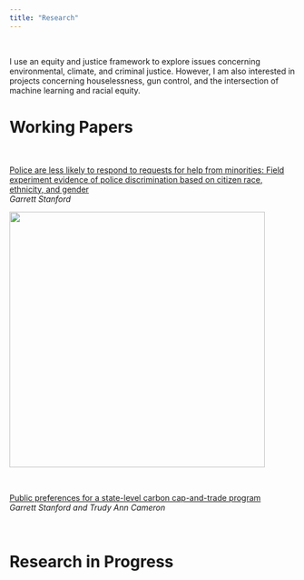 ```yaml
---
title: "Research"
---
```

<br>

I use an equity and justice framework to explore issues concerning environmental, climate, and criminal justice. However, I am also interested in projects concerning houselessness, gun control, and the intersection of machine learning and racial equity. 
<br>

# Working Papers

<br>

[Police are less likely to respond to requests for help from minorities: Field experiment evidence of police discrimination based on citizen race, ethnicity, and gender](papers/Stanford_2022_JMP.pdf)
<br> *Garrett Stanford*
<br>

<img src="images/figures/main results.png" width = "450">
<br>

<br>

[Public preferences for a state-level carbon cap-and-trade program](papers/draft_carbon_cap_and_trade.pdf) 
<br> *Garrett Stanford and Trudy Ann Cameron*



<br>

# Research in Progress







